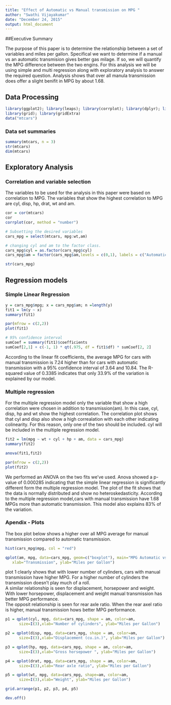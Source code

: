 ```yaml
---
title: "Effect of Automatic vs Manual transmission on MPG "
author: "Swathi Vijayakumar"
date: "December 24, 2015"
output: html_document
---
```

##Executive Summary

The purpose of this paper is to determine the relationship between a set of variables and miles per gallon. Specifical we want to determine if a manual vs an automatic transmision gives better gas milage.  If so, we will quantify the MPG difference between the two engins.
For this analysis we will be using simple and multi regression along with exploratory analysis to answer the required question. Analysis shows that over all manula transmission does offer a slight benifit in MPG by about 1.68.    


## Data Processing

```r
library(ggplot2); library(leaps); library(corrplot); library(dplyr); library(lattice)
library(grid); library(gridExtra)
data("mtcars")
```



### Data set summaries

```r
summary(mtcars, n = 3)
str(mtcars)
dim(mtcars)
```

## Exploratory Analysis

### Correlation and variable selection

The variables to be used for the analysis in this paper were based on correlation to MPG. The variables that show the highest correlation to MPG are cyl, disp, hp, drat, wt and am.  

```r
cor = cor(mtcars)
cor
corrplot(cor, method = "number")

# Subsetting the desired variables
cars_mpg = select(mtcars, mpg:wt,am)

# changing cyl and am to the factor class.  
cars_mpg$cyl = as.factor(cars_mpg$cyl)
cars_mpg$am = factor(cars_mpg$am,levels = c(0,1), labels = c("Automatic", "Manual"))

str(cars_mpg)
```

## Regression models

### Simple Linear Regression

```r
y = cars_mpg$mpg; x = cars_mpg$am; n =length(y) 
fit1 = lm(y ~ x)
summary(fit1)

par(mfrow = c(2,2))
plot(fit1)

# 95% confidence interval
sumCoef = summary(fit1)$coefficients
sumCoef[2,1] + c(-1, 1) * qt(.975, df = fit1$df) * sumCoef[2, 2]

```

According to the linear fit coefficients, the average MPG for cars with manual transmission is 7.24 higher than for cars with automatic transmission with a 95% confidence interval of 3.64 and 10.84. The R-squared value of 0.3385 indicates that only 33.9% of the variation is explained by our model.  

### Multiple regression

For the multiple regression model only the variable that show a high correlation were chosen in addition to transmission(am).  In this case, cyl, disp, hp and wt show the highest correlation. The correlation plot shows that cyl and disp also show a high correalation with each other indicating colinearity. For this reason, only one of the two should be included.  cyl will be included in the multiple regression model.

```r
fit2 = lm(mpg ~ wt + cyl + hp + am, data = cars_mpg)
summary(fit2)

anova(fit1,fit2)

par(mfrow = c(2,2))
plot(fit2)
```

We performed an ANOVA on the two fits we've used.  Anova showed a p-value of 0.000285 indicating that the simple linear regression is significantly different form the multiple regression model.
The plot of the fit shows that the data is normally distributed and show no heteroskedasticity. 
According to the multiple regression model,cars with manual transmission have 1.68 MPGs more than automatic transmission. This model also explains 83% of the variation. 



### Apendix - Plots 

The box plot below shows a higher over all MPG average for manual transmission compared to automatic transmission.

```r
hist(cars_mpg$mpg, col = "red")

qplot(am, mpg, data=cars_mpg, geom=c("boxplot"), main="MPG Automatic vs Manual",
   xlab="Transmission", ylab="Miles per Gallon")
```


plot 1 clearly shows that with lower number of cylinders, cars with manual transmission have higher MPG. For a higher number of cylinders the transmission doesn't play much of a roll.  
A similar relationship is seen for displacement, horsepower and weight.  With lower horsepower, displacement and weight manual transmission has better MPG performance.  
The opposit relationship is seen for rear axle ratio. When the rear axel ratio is higher, manual transmission hows better MPG performance.  

```r
p1 = qplot(cyl, mpg, data=cars_mpg, shape = am, color=am, 
      size=I(3),xlab="Number of cylinders", ylab="Miles per Gallon") 

p2 = qplot(disp, mpg, data=cars_mpg, shape = am, color=am, 
      size=I(3),xlab="Displacement (cu.in.)", ylab="Miles per Gallon") 

p3 = qplot(hp, mpg, data=cars_mpg, shape = am, color=am, 
      size=I(3),xlab="Gross horsepower ", ylab="Miles per Gallon") 

p4 = qplot(drat, mpg, data=cars_mpg, shape = am, color=am, 
      size=I(3),xlab="Rear axle ratio", ylab="Miles per Gallon") 

p5 = qplot(wt, mpg, data=cars_mpg, shape=am, color=am, 
      size=I(3),xlab="Weight", ylab="Miles per Gallon") 

grid.arrange(p1, p2, p3, p4, p5)

dev.off()
```


